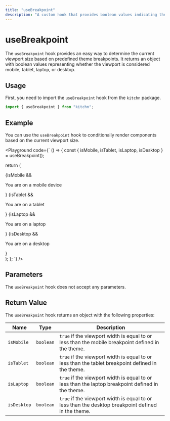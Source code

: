 ```yaml
---
title: "useBreakpoint"
description: "A custom hook that provides boolean values indicating the current viewport size based on theme breakpoints."
---
```



# useBreakpoint

The `useBreakpoint` hook provides an easy way to determine the current viewport size based on predefined theme breakpoints. It returns an object with boolean values representing whether the viewport is considered mobile, tablet, laptop, or desktop.

## Usage

First, you need to import the `useBreakpoint` hook from the `kitchn` package.

```jsx
import { useBreakpoint } from "kitchn";
```

## Example

You can use the `useBreakpoint` hook to conditionally render components based on the current viewport size.

<Playground
code={`
() => {
  const { isMobile, isTablet, isLaptop, isDesktop } = useBreakpoint();

  return (
  <div>
    {isMobile && <p>You are on a mobile device</p>}
    {isTablet && <p>You are on a tablet</p>}
    {isLaptop && <p>You are on a laptop</p>}
    {isDesktop && <p>You are on a desktop</p>}
  </div>
  );
};
`}
/>

## Parameters

The `useBreakpoint` hook does not accept any parameters.

## Return Value

The `useBreakpoint` hook returns an object with the following properties:

| Name        | Type      | Description
|-------------|-----------|---------------------------------------------------------------------------------------------------
| `isMobile`  | `boolean` | `true` if the viewport width is equal to or less than the mobile breakpoint defined in the theme.
| `isTablet`  | `boolean` | `true` if the viewport width is equal to or less than the tablet breakpoint defined in the theme.
| `isLaptop`  | `boolean` | `true` if the viewport width is equal to or less than the laptop breakpoint defined in the theme.
| `isDesktop` | `boolean` | `true` if the viewport width is equal to or less than the desktop breakpoint defined in the theme.
